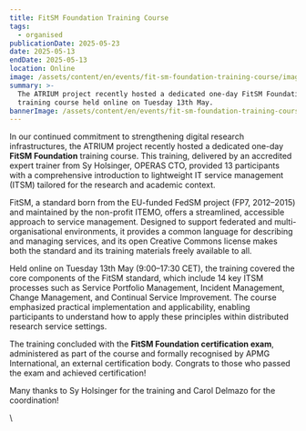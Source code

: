 ```yaml
---
title: FitSM Foundation Training Course
tags:
  - organised
publicationDate: 2025-05-23
date: 2025-05-13
endDate: 2025-05-13
location: Online
image: /assets/content/en/events/fit-sm-foundation-training-course/image.png
summary: >-
  The ATRIUM project recently hosted a dedicated one-day FitSM Foundation
  training course held online on Tuesday 13th May.
bannerImage: /assets/content/en/events/fit-sm-foundation-training-course/bannerImage.png
---
```

In our continued commitment to strengthening digital research infrastructures, the ATRIUM project recently hosted a dedicated one-day **FitSM Foundation** training course. This training, delivered by an accredited expert trainer from Sy Holsinger, OPERAS CTO, provided 13 participants with a comprehensive introduction to lightweight IT service management (ITSM) tailored for the research and academic context.

<Figure src="/assets/content/en/events/fit-sm-foundation-training-course/screenshot-2025-05-13-at-12.25.20.png" alt="A screenshot of a Zoom meeting, with a powerpoint about ITSM processes on the lefthand side and a moasic of 14 participants on the right-hand side. " alignment="stretch">

</Figure>

FitSM, a standard born from the EU-funded FedSM project (FP7, 2012–2015) and maintained by the non-profit ITEMO, offers a streamlined, accessible approach to service management. Designed to support federated and multi-organisational environments, it provides a common language for describing and managing services, and its open Creative Commons license makes both the standard and its training materials freely available to all.

Held online on Tuesday 13th May (9:00–17:30 CET), the training covered the core components of the FitSM standard, which include 14 key ITSM processes such as Service Portfolio Management, Incident Management, Change Management, and Continual Service Improvement. The course emphasized practical implementation and applicability, enabling participants to understand how to apply these principles within distributed research service settings.

The training concluded with the **FitSM Foundation certification exam**, administered as part of the course and formally recognised by APMG International, an external certification body. Congrats to those who passed the exam and achieved certification!

Many thanks to Sy Holsinger for the training and Carol Delmazo for the coordination!

<Figure src="/assets/content/en/events/fit-sm-foundation-training-course/screenshot-2025-05-13-at-11.35.25.png" alt="A screenshot of the Zoom meeting, with the left-hand side with a powerpoint explaining the key concepts and activites of Service Reporting Management. On the right-hand side is a video of the trainer Sy explaining the training." alignment="stretch">

</Figure>

\\
